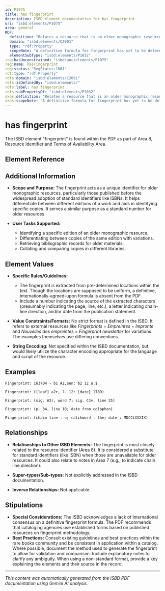```yaml
---
id: P1075
title: has fingerprint
description: ISBD element documentation for has fingerprint
uri: "isbd:elements/P1075"
area: general
RDF:
  definition: "Relates a resource that is an older monographic resource to a number of characters drawn from a number of uniform places in the text of the resource, considered as a substitute for a standard number."
  domain: "isbd:elements/C2001"
  type: "rdf:Property"
  scopeNote: "A definitive formula for fingerprint has yet to be determined by international agreement. Until such an agreement is made, various forms of fingerprint can be used."
  elementSubType: "isbd:elements/P1032"
reg:hasUnconstrained: "isbd:unc/elements/P1075"
reg:name: hasFingerprint
reg:status: "RegStatus:1001"
rdf:type: "rdf:Property"
rdfs:domain: "isbd:elements/C2001"
rdfs:isDefinedBy: "isbd:elements/"
rdfs:label: has fingerprint
rdfs:subPropertyOf: "isbd:elements/P1032"
skos:definition: "Relates a resource that is an older monographic resource to a number of characters drawn from a number of uniform places in the text of the resource, considered as a substitute for a standard number."
skos:scopeNote: "A definitive formula for fingerprint has yet to be determined by international agreement. Until such an agreement is made, various forms of fingerprint can be used."
---
```

# has fingerprint

The ISBD element "fingerprint" is found within the PDF as part of Area 8, Resource Identifier and Terms of Availability Area.

## Element Reference


<ElementReference frontMatter={frontMatter} />

## Additional Information

- **Scope and Purpose:** The fingerprint acts as a unique identifier for older monographic resources, particularly those published before the widespread adoption of standard identifiers like ISBNs. It helps differentiate between different editions of a work and aids in identifying specific copies. It serves a similar purpose as a standard number for older resources.

- **User Tasks Supported:**
    - Identifying a specific edition of an older monographic resource.
    - Differentiating between copies of the same edition with variations.
    - Retrieving bibliographic records for older materials.
    - Collating and comparing copies in different libraries.


## Element Values

- **Specific Rules/Guidelines:**
    - The fingerprint is extracted from pre-determined locations within the text. Though the locations are supposed to be uniform, a definitive, internationally-agreed-upon formula is absent from the PDF.
    -  Include a number indicating the source of the extracted characters (presumably indicating the page, line, etc.), a letter indicating chain-line direction, and/or date from the publication statement.

- **Value Constraints/Formats:** No strict format is defined in the ISBD. It refers to external resources like *Fingerprints = Empreintes = Impronte* and *Nouvelles des empreintes = Fingerprint newsletter* for variations. The examples themselves use differing conventions.

- **String Encoding:** Not specified within the ISBD documentation, but would likely utilize the character encoding appropriate for the language and script of the resource.


## Examples
```
Fingerprint: 163704 - b1 A2,$en: b2 12 a,$
```

```
Fingerprint: ([leaf] a2r, l. 12: [date] 1789)
```

```
Fingerprint: (sig. A2r, word 7; sig. C3v, line 25)
```

```
Fingerprint: (p. 34, line 10; date from colophon)
```

```
Fingerprint: (chain line : u; catchword : the; date : MDCCLXXXIX)
```


## Relationships

- **Relationships to Other ISBD Elements:** The fingerprint is most closely related to the resource identifier (Area 8).  It is considered a substitute for standard identifiers (like ISBN) when those are unavailable for older resources. It could also relate to notes in Area 7 (e.g., to indicate chain line direction).

- **Super-types/Sub-types:**  Not explicitly addressed in the ISBD documentation.

- **Inverse Relationships:** Not applicable.


## Stipulations

- **Special Considerations:**  The ISBD acknowledges a lack of international consensus on a definitive fingerprint formula. The PDF recommends that cataloging agencies use established forms based on published resources on fingerprint methodology.
- **Best Practices:** Consult existing guidelines and best practices within the rare books community and be consistent in application within a catalog. Where possible, document the method used to generate the fingerprint to allow for validation and comparison.  Include explanatory notes to clarify any ambiguity.  When using a non-standard format, provide a key explaining the elements and their source in the record.


---

*This content was automatically generated from the ISBD PDF documentation using Gemini AI analysis.*
